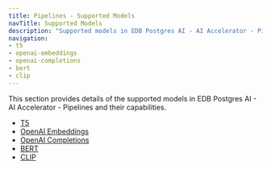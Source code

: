 ```yaml
---
title: Pipelines - Supported Models
navTitle: Supported Models
description: "Supported models in EDB Postgres AI - AI Accelerator - Pipelines."
navigation:
- t5
- openai-embeddings
- openai-completions
- bert
- clip
---
```


This section provides details of the supported models in EDB Postgres AI - AI Accelerator - Pipelines and their capabilities.

* [T5](t5)
* [OpenAI Embeddings](openai-embeddings)
* [OpenAI Completions](openai-completions)
* [BERT](bert)
* [CLIP](clip)
